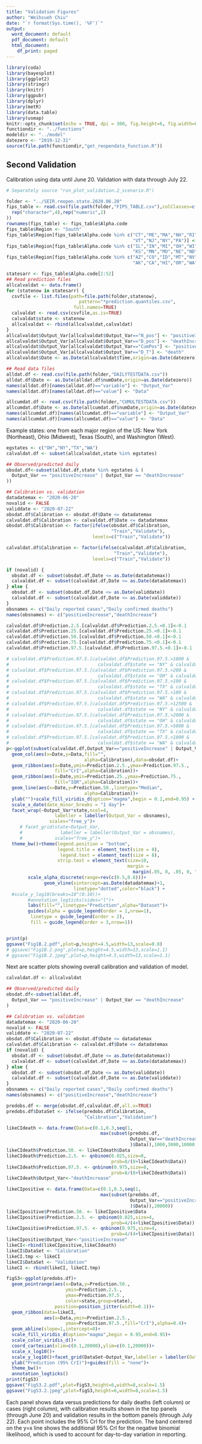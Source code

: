 ```yaml
---
title: "Validation Figures"
author: "Weihsueh Chiu"
date: "`r format(Sys.time(), '%F')`"
output:
  word_document: default
  pdf_document: default
  html_document:
    df_print: paged
---
```


```r
library(coda)
library(bayesplot) 
library(ggplot2)
library(stringr)
library(knitr)
library(ggpubr)
library(dplyr)
library(metR)
library(data.table)
library(usmap)
knitr::opts_chunk$set(echo = TRUE, dpi = 300, fig.height=6, fig.width=6,message = FALSE,warning=FALSE)
functiondir <- "../functions"
modeldir <- "../model"
datezero <- "2019-12-31"
source(file.path(functiondir,"get_reopendata_function.R"))
```

## Second Validation 

Calibration using data until June 20. Validation with data through July 22.

```r

# Separately source "run_plot_validation.2_scenario.R")

folder <- "../SEIR.reopen.state.2020.06.20"
fips_table <- read.csv(file.path(folder,"FIPS_TABLE.csv"),colClasses=c(
  rep("character",4),rep("numeric",2)
))
rownames(fips_table) <- fips_table$Alpha.code
fips_table$Region <- "South"
fips_table$Region[fips_table$Alpha.code %in% c("CT","ME","MA","NH","RI",
                                               "VT","NJ","NY","PA")] <- "Northeast"
fips_table$Region[fips_table$Alpha.code %in% c("IL","IN","MI","OH","WI","IA",
                                               "KS","MN","MO","NE","ND","SD")] <- "Midwest"
fips_table$Region[fips_table$Alpha.code %in% c("AZ","CO","ID","MT","NV","NM","UT","WY",
                                               "AK","CA","HI","OR","WA")] <- "West"

statesarr <- fips_table$Alpha.code[2:52]
## Read prediction files
allcalvaldat <- data.frame()
for (statenow in statesarr) { 
  csvfile <- list.files(path=file.path(folder,statenow),
                           pattern="*prediction.quantiles.csv",
                         full.names=TRUE)
  calvaldat <- read.csv(csvfile,as.is=TRUE)
  calvaldat$state <- statenow
  allcalvaldat <- rbind(allcalvaldat,calvaldat)
}
allcalvaldat$Output_Var[allcalvaldat$Output_Var=="N_pos"] <- "positiveIncrease"
allcalvaldat$Output_Var[allcalvaldat$Output_Var=="D_pos"] <- "deathIncrease"
allcalvaldat$Output_Var[allcalvaldat$Output_Var=="CumPos"] <- "positive"
allcalvaldat$Output_Var[allcalvaldat$Output_Var=="D_T"] <- "death"
allcalvaldat$Date <- as.Date(allcalvaldat$Time,origin=as.Date(datezero))

## Read data files
alldat.df <- read.csv(file.path(folder,"DAILYTESTDATA.csv"))
alldat.df$Date <- as.Date(alldat.df$numDate,origin=as.Date(datezero))
names(alldat.df)[names(alldat.df)=="variable"] <- "Output_Var"
names(alldat.df)[names(alldat.df)=="value"] <- "Data"

allcumdat.df <- read.csv(file.path(folder,"CUMULTESTDATA.csv"))
allcumdat.df$Date <- as.Date(allcumdat.df$numDate,origin=as.Date(datezero))
names(allcumdat.df)[names(allcumdat.df)=="variable"] <- "Output_Var"
names(allcumdat.df)[names(allcumdat.df)=="value"] <- "Data"

```

Example states: one from each major region of the US: New York (Northeast), Ohio (Midwest), Texas (South), and Washington (West).

```r
egstates <- c("OH","NY","TX","WA")
calvaldat.df <- subset(allcalvaldat,state %in% egstates)

## Observed/predicted daily
obsdat.df<-subset(alldat.df,state %in% egstates & (
  Output_Var == "positiveIncrease" | Output_Var == "deathIncrease"
)) 

## Calibration vs. validation
datadatemax <- "2020-06-20"
novalid <- FALSE
validdate <- "2020-07-22"
obsdat.df$Calibration <- obsdat.df$Date <= datadatemax
calvaldat.df$Calibration <- calvaldat.df$Date <= datadatemax
obsdat.df$Calibration <- factor(ifelse(obsdat.df$Calibration,
                                       "Train","Validate"),
                                levels=c("Train","Validate"))

calvaldat.df$Calibration <- factor(ifelse(calvaldat.df$Calibration,
                                        "Train","Validate"),
                                levels=c("Train","Validate"))

if (novalid) {
  obsdat.df <- subset(obsdat.df,Date <= as.Date(datadatemax))
  calvaldat.df <- subset(calvaldat.df,Date <= as.Date(datadatemax))
} else {
  obsdat.df <- subset(obsdat.df,Date <= as.Date(validdate))
  calvaldat.df <- subset(calvaldat.df,Date <= as.Date(validdate))
}
obsnames <- c("Daily reported cases","Daily confirmed deaths")
names(obsnames) <- c("positiveIncrease","deathIncrease")

calvaldat.df$Prediction.2.5.[calvaldat.df$Prediction.2.5.<0.1]<-0.1
calvaldat.df$Prediction.25.[calvaldat.df$Prediction.25.<0.1]<-0.1
calvaldat.df$Prediction.50.[calvaldat.df$Prediction.50.<0.1]<-0.1
calvaldat.df$Prediction.75.[calvaldat.df$Prediction.75.<0.1]<-0.1
calvaldat.df$Prediction.97.5.[calvaldat.df$Prediction.97.5.<0.1]<-0.1

# calvaldat.df$Prediction.97.5.[calvaldat.df$Prediction.97.5.>1000 & 
#                                 calvaldat.df$state == "NY" & calvaldat.df$Output_Var=="deathIncrease"]<-1000
# calvaldat.df$Prediction.97.5.[calvaldat.df$Prediction.97.5.>200 & 
#                                 calvaldat.df$state == "OH" & calvaldat.df$Output_Var=="deathIncrease"]<-200
# calvaldat.df$Prediction.97.5.[calvaldat.df$Prediction.97.5.>100 & 
#                                 calvaldat.df$state == "TX" & calvaldat.df$Output_Var=="deathIncrease"]<-100
# calvaldat.df$Prediction.97.5.[calvaldat.df$Prediction.97.5.>100 & 
#                                 calvaldat.df$state == "WA" & calvaldat.df$Output_Var=="deathIncrease"]<-100
# calvaldat.df$Prediction.97.5.[calvaldat.df$Prediction.97.5.>12500 & 
#                                 calvaldat.df$state == "NY" & calvaldat.df$Output_Var=="positiveIncrease"]<-12500
# calvaldat.df$Prediction.97.5.[calvaldat.df$Prediction.97.5.>2000 & 
#                                 calvaldat.df$state == "OH" & calvaldat.df$Output_Var=="positiveIncrease"]<-3000
# calvaldat.df$Prediction.97.5.[calvaldat.df$Prediction.97.5.>5000 & 
#                                 calvaldat.df$state == "TX" & calvaldat.df$Output_Var=="positiveIncrease"]<-5000
# calvaldat.df$Prediction.97.5.[calvaldat.df$Prediction.97.5.>1000 & 
#                                 calvaldat.df$state == "WA" & calvaldat.df$Output_Var=="positiveIncrease"]<-1000
p<-ggplot(subset(calvaldat.df,Output_Var=="positiveIncrease" | Output_Var=="deathIncrease"))+
  geom_col(aes(x=Date,y=Data,fill="",
                             alpha=Calibration),data=obsdat.df)+
  geom_ribbon(aes(x=Date,ymin=Prediction.2.5.,ymax=Prediction.97.5.,
                  fill="CrI",alpha=Calibration))+
  geom_ribbon(aes(x=Date,ymin=Prediction.25.,ymax=Prediction.75.,
                  fill="IQR",alpha=Calibration))+
  geom_line(aes(x=Date,y=Prediction.50.,linetype="Median",
                             alpha=Calibration))+
  ylab("")+scale_fill_viridis_d(option="magma",begin = 0.2,end=0.95) +
  scale_x_date(date_minor_breaks = "1 day")+
  facet_wrap(~Output_Var*state,ncol=4,
                  labeller = labeller(Output_Var = obsnames),
                scales="free_y")+
     # facet_grid(state~Output_Var,
     #              labeller = labeller(Output_Var = obsnames),
     #            scales="free_y")+
  theme_bw()+theme(legend.position = "bottom",
                   legend.title = element_text(size = 8),
                    legend.text = element_text(size = 8),
                   strip.text = element_text(size=10,
                                             margin = 
                                               margin(.05, 0, .05, 0, "cm"))) + 
        scale_alpha_discrete(range=rev(c(0.5,0.8)))+
              geom_vline(xintercept=as.Date(datadatemax)+1,
                         linetype="dotted",color="black") +
  #scale_y_log10(breaks=10^(0:10))+
        #annotation_logticks(sides="l")+
        labs(fill="",linetype="Prediction",alpha="Dataset")+
        guides(alpha = guide_legend(order = 1,nrow=1),
         linetype = guide_legend(order = 2),
         fill = guide_legend(order = 3,nrow=1))


print(p)
ggsave("Fig1B.2.pdf",plot=p,height=4.5,width=13,scale=0.8)
# ggsave("Fig1B.2.png",plot=p,height=4.5,width=13,scale=1.1)
# ggsave("Fig1B.2.jpeg",plot=p,height=4.5,width=13,scale=1.1)

```



Next are scatter plots showing overall calibration and validation of model.

```r
calvaldat.df <- allcalvaldat

## Observed/predicted daily
obsdat.df<-subset(alldat.df,
  Output_Var == "positiveIncrease" | Output_Var == "deathIncrease"
)

## Calibration vs. validation
datadatemax <- "2020-06-20"
novalid <- FALSE
validdate <- "2020-07-22"
obsdat.df$Calibration <- obsdat.df$Date <= datadatemax
calvaldat.df$Calibration <- calvaldat.df$Date <= datadatemax
if (novalid) {
  obsdat.df <- subset(obsdat.df,Date <= as.Date(datadatemax))
  calvaldat.df <- subset(calvaldat.df,Date <= as.Date(datadatemax))
} else {
  obsdat.df <- subset(obsdat.df,Date <= as.Date(validdate))
  calvaldat.df <- subset(calvaldat.df,Date <= as.Date(validdate))
}
obsnames <- c("Daily reported cases","Daily confirmed deaths")
names(obsnames) <- c("positiveIncrease","deathIncrease")

predobs.df <- merge(obsdat.df,calvaldat.df,all.x=TRUE)
predobs.df$DataSet <- ifelse(predobs.df$Calibration,
                             "Calibration","Validation")

likeCIdeath <- data.frame(Data=c(0.1,0.3,seq(1,
                                   max(subset(predobs.df,
                                              Output_Var=="deathIncrease"
                                              )$Data)),1000,3000,10000,20000))
likeCIdeath$Prediction.50. <- likeCIdeath$Data
likeCIdeath$Prediction.2.5. <- qnbinom(0.025,size=8,
                                       prob=8/(8+likeCIdeath$Data))
likeCIdeath$Prediction.97.5. <- qnbinom(0.975,size=8,
                                       prob=8/(8+likeCIdeath$Data))
likeCIdeath$Output_Var<-"deathIncrease"

likeCIpositive <- data.frame(Data=c(0.1,0.3,seq(1,
                                   max(subset(predobs.df,
                                              Output_Var=="positiveIncrease"
                                              )$Data)),20000))
likeCIpositive$Prediction.50. <- likeCIpositive$Data
likeCIpositive$Prediction.2.5. <- qnbinom(0.025,size=4,
                                       prob=4/(4+likeCIpositive$Data))
likeCIpositive$Prediction.97.5. <- qnbinom(0.975,size=4,
                                       prob=4/(4+likeCIpositive$Data))
likeCIpositive$Output_Var<-"positiveIncrease"
likeCI<-rbind(likeCIpositive,likeCIdeath)
likeCI$DataSet <- "Calibration"
likeCI.tmp <- likeCI
likeCI$DataSet <- "Validation"
likeCI <- rbind(likeCI, likeCI.tmp)

figS3<-ggplot(predobs.df)+
  geom_pointrange(aes(x=Data,y=Prediction.50.,
                      ymin=Prediction.2.5.,
                      ymax=Prediction.97.5.,
                      color=state,group=state),
                  position=position_jitter(width=0.1))+
  geom_ribbon(data=likeCI,
              aes(x=Data,ymin=Prediction.2.5.,
                      ymax=Prediction.97.5.,fill="CrI"),alpha=0.4)+
  geom_abline(slope=1,intercept=0)+
  scale_fill_viridis_d(option="magma",begin = 0.95,end=0.95)+
  scale_color_viridis_d()+
  coord_cartesian(xlim=c(0.1,20000),ylim=c(0.1,20000))+
  scale_x_log10()+
  scale_y_log10()+facet_grid(DataSet~Output_Var,labeller = labeller(Output_Var=obsnames))+
  ylab("Prediction (95% CrI)")+guides(fill = "none")+
  theme_bw()+
  annotation_logticks()
print(figS3)
ggsave("FigS3.2.pdf",plot=figS3,height=6,width=8,scale=1.5)
ggsave("FigS3.2.jpeg",plot=figS3,height=6,width=8,scale=1.5)
```

Each panel shows data versus predictions for daily deaths (left column) or cases (right column), with calibration results shown in the top panels (through June 20) and validation results in the bottom panels (through July 22).  Each point includes the 95% CrI for the prediction. The band centered on the y=x line shows the additional 95% CrI for the negative binomial likelihood, which is used to account for day-to-day variation in reporting.


